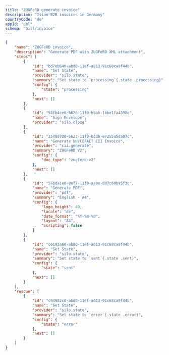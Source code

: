 ```yaml
---
title: "ZUGFeRD generate invoice"
description: "Issue B2B invoices in Germany"
countryCode: "de"
appId: "ubl"
schema: "bill/invoice"
---
```


```json Workflow for generating a PDF with a ZUGFeRD XML attachment 
{
    "name": "ZUGFeRD invoice",
    "description": "Generate PDF with ZUGFeRD XML attachment",
    "steps": [
        {
            "id": "bd7eb640-abd0-11ef-a013-91c68ca9f44b",
            "name": "Set State",
            "provider": "silo.state",
            "summary": "Set state to `processing`{.state .processing}",
            "config": {
                "state": "processing"
            },
            "next": []
        },
        {
            "id": "58fb4ce0-6626-11f0-b9ab-1bbe1fa4398c",
            "name": "Sign Envelope",
            "provider": "silo.close"
        },
        {
            "id": "3548d720-6623-11f0-b3db-e7255a5da07c",
            "name": "Generate UN/CEFACT CII Invoice",
            "provider": "cii.generate",
            "summary": "ZUGFeRD V2",
            "config": {
                "doc_type": "zugferd-v2"
            },
            "next": []
        },
        {
            "id": "56bda1e0-8ef7-11f0-aa0e-dd7c69b95f3c",
            "name": "Generate PDF",
            "provider": "pdf",
            "summary": "English - A4",
            "config": {
                "logo_height": 40,
                "locale": "de",
                "date_format": "%Y-%m-%d",
                "layout": "A4",
                "scripting": false
            }
        },
        {
            "id": "c6192a60-abd0-11ef-a013-91c68ca9f44b",
            "name": "Set State",
            "provider": "silo.state",
            "summary": "Set state to `sent`{.state .sent}",
            "config": {
                "state": "sent"
            },
            "next": []
        }
    ],
    "rescue": [
        {
            "id": "c94982c0-abd0-11ef-a013-91c68ca9f44b",
            "name": "Set State",
            "provider": "silo.state",
            "summary": "Set state to `error`{.state .error}",
            "config": {
                "state": "error"
            },
            "next": []
        }
    ]
}
```